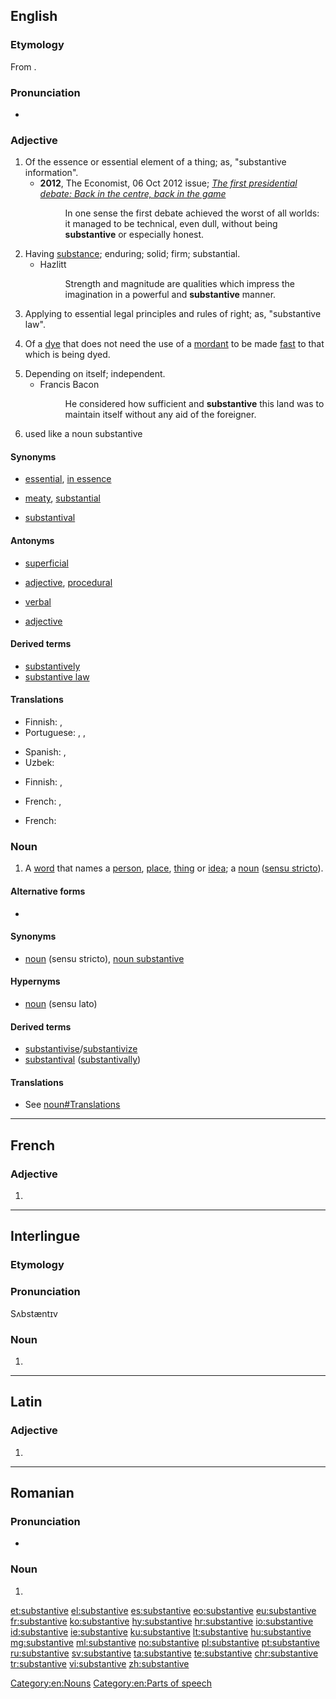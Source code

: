 ==English==
{{wikipedia}}

===Etymology===
From {{etyl|fro|en}} {{term|substantif|lang=fro}}.

===Pronunciation===
* {{a|US}} {{IPA|/ˈsʌbstəntɪv/|/səbˈstæntɪv/|lang=en}}

===Adjective===
{{en-adj}}

# Of the essence or essential element of a thing; as, "substantive information".
#* '''2012''', The Economist, 06 Oct 2012 issue; ''[http://www.economist.com/node/21564222 The first presidential debate: Back in the centre, back in the game]''
#*: In one sense the first debate achieved the worst of all worlds: it managed to be technical, even dull, without being '''substantive''' or especially honest.
# Having [[substance]]; enduring; solid; firm; substantial.
#* Hazlitt
#*: Strength and magnitude are qualities which impress the imagination in a powerful and '''substantive''' manner.
# {{context|legal|lang=en}} Applying to essential legal principles and rules of right; as, "substantive law".
# {{context|chemistry|lang=en}} Of a [[dye]] that does not need the use of a [[mordant]] to be made [[fast]] to that which is being dyed.
# Depending on itself; independent.
#* Francis Bacon
#*: He considered how sufficient and '''substantive''' this land was to maintain itself without any aid of the foreigner.
# {{context|grammar|lang=en}} used like a noun substantive

====Synonyms====
* {{sense|of the essential element}} [[essential]], [[in essence]]
* {{sense|having substance}} [[meaty]], [[substantial]]
* {{sense|grammar}} [[substantival]]

====Antonyms====
* {{sense|having substance}} [[superficial]]
* {{sense|legal}} [[adjective]], [[procedural]]
* [[verbal]]
* {{sense|of a dye that does not need the use of a mordant}} [[adjective]]

====Derived terms====
* [[substantively]]
* [[substantive law]]

====Translations====
{{trans-top|of the essence or essential element of a thing}}
* Finnish: {{t+|fi|oleellinen}}, {{t|fi|olennainen}}
* Portuguese: {{t+|pt|substantivo}}, {{t+|pt|substancial}}, {{t+|pt|essencial}}
{{trans-mid}}
* Spanish: {{t+|es|sustantivo}}, {{t|es|sustancial}}
* Uzbek: {{t+|uz|ot}}
{{trans-bottom}}

{{trans-top|having substance and prompting thought}}
* Finnish: {{t+|fi|oleellinen}}, {{t|fi|olennainen}}
{{trans-mid}}
{{trans-bottom}}

{{trans-top|''(law)''}}
{{trans-mid}}
{{trans-bottom}}

{{trans-top|of a dye that does not need the use of a mordant}}
* French: {{t+|fr|direct}}, {{t+|fr|substantif}}
{{trans-mid}}
{{trans-bottom}}

{{trans-top|''(grammar)''}}
{{trans-see|substantival}}
{{trans-bottom}}

{{checktrans-top}}
* French: {{t-check|fr|substantif}}
{{trans-bottom}}

===Noun===
{{en-noun}}

# {{context|grammar|lang=en}} A [[word]] that names a [[person]], [[place]], [[thing]] or [[idea]]; a [[noun]] ([[sensu stricto]]).

====Alternative forms====
* {{l|en|subst.}} {{qualifier|abbreviation used in lexicography and grammar}}

====Synonyms====
* [[noun]] (sensu stricto), [[noun substantive]]

====Hypernyms====
* [[noun]] (sensu lato)

====Derived terms====
* [[substantivise]]/[[substantivize]]
* [[substantival]] ([[substantivally]])

====Translations====
{{trans-top|grammar}}
* See [[noun#Translations]]
{{trans-bottom}}

[[Category:en:Nouns]]
[[Category:en:Parts of speech]]

----

==French==

===Adjective===
{{head|fr|adjective form}}

# {{feminine singular of|substantif|lang=fr}}

----

==Interlingue==

===Etymology===
{{rfe|lang=ie}}

===Pronunciation===
{{rfp|lang=ie}}
Sʌbstæntɪv

===Noun===
{{head|ie|noun}}

# {{l/en|noun}}

----

==Latin==

===Adjective===
{{la-adj-form|substantīve}}

# {{inflection of|substantīvus||voc|m|s|lang=la}}

----

==Romanian==

===Pronunciation===
* {{IPA|[sub.stanˈti.ve]|lang=ro}}

===Noun===
{{head|ro|noun form}}

# {{plural of|substantiv|lang=ro}}

[[et:substantive]]
[[el:substantive]]
[[es:substantive]]
[[eo:substantive]]
[[eu:substantive]]
[[fr:substantive]]
[[ko:substantive]]
[[hy:substantive]]
[[hr:substantive]]
[[io:substantive]]
[[id:substantive]]
[[ie:substantive]]
[[ku:substantive]]
[[lt:substantive]]
[[hu:substantive]]
[[mg:substantive]]
[[ml:substantive]]
[[no:substantive]]
[[pl:substantive]]
[[pt:substantive]]
[[ru:substantive]]
[[sv:substantive]]
[[ta:substantive]]
[[te:substantive]]
[[chr:substantive]]
[[tr:substantive]]
[[vi:substantive]]
[[zh:substantive]]